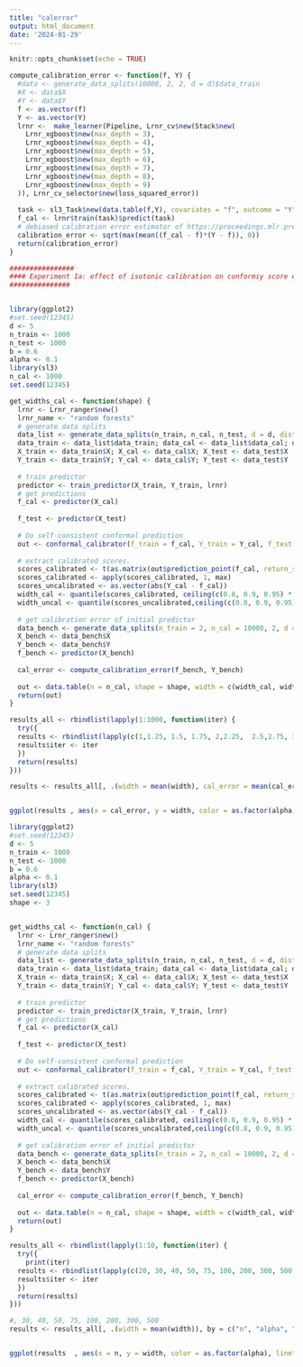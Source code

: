 ```yaml
---
title: "calerror"
output: html_document
date: '2024-01-29'
---
```


```r
knitr::opts_chunk$set(echo = TRUE)
```


```r

compute_calibration_error <- function(f, Y) {
  #data <- generate_data_splits(10000, 2, 2, d = d)$data_train
  #X <- data$X
  #Y <- data$Y
  f <- as.vector(f)
  Y <- as.vector(Y)
  lrnr <-  make_learner(Pipeline, Lrnr_cv$new(Stack$new(
    Lrnr_xgboost$new(max_depth = 3),
    Lrnr_xgboost$new(max_depth = 4),
    Lrnr_xgboost$new(max_depth = 5),
    Lrnr_xgboost$new(max_depth = 6),
    Lrnr_xgboost$new(max_depth = 7),
    Lrnr_xgboost$new(max_depth = 8),
    Lrnr_xgboost$new(max_depth = 9)
  )), Lrnr_cv_selector$new(loss_squared_error))
  
  task <- sl3_Task$new(data.table(f,Y), covariates = "f", outcome = "Y")
  f_cal <- lrnr$train(task)$predict(task)
  # debiased calibration error estimator of https://proceedings.mlr.press/v151/xu22c/xu22c.pdf
  calibration_error <- sqrt(max(mean((f_cal - f)*(Y - f)), 0))
  return(calibration_error)
}


```


```r

################
#### Experiment 1a: effect of isotonic calibration on conformiy score efficiency
###############


library(ggplot2)
#set.seed(12345)
d <- 5
n_train <- 1000
n_test <- 1000
b = 0.6
alpha <- 0.1
library(sl3)
n_cal <- 1000
set.seed(12345)

get_widths_cal <- function(shape) {
  lrnr <- Lrnr_ranger$new()
  lrnr_name <- "random forests"
  # generate data splits
  data_list <- generate_data_splits(n_train, n_cal, n_test, d = d, distr_shift = TRUE, shape = shape, b = b)
  data_train <- data_list$data_train; data_cal <- data_list$data_cal; data_test <- data_list$data_test
  X_train <- data_train$X; X_cal <- data_cal$X; X_test <- data_test$X
  Y_train <- data_train$Y; Y_cal <- data_cal$Y; Y_test <- data_test$Y
  
  # train predictor
  predictor <- train_predictor(X_train, Y_train, lrnr)
  # get predictions
  f_cal <- predictor(X_cal)
   
  f_test <- predictor(X_test)
  
  # Do self-consistent conformal prediction
  out <- conformal_calibrator(f_train = f_cal, Y_train = Y_cal, f_test = f_test, calibrator = iso_calibrator, alpha = alpha, num_bins_Y = 100)
  
  # extract calibrated scores.
  scores_calibrated <- t(as.matrix(out$prediction_point(f_cal, return_score = TRUE, Y = Y_cal)))
  scores_calibrated <- apply(scores_calibrated, 1, max)
  scores_uncalibrated <- as.vector(abs(Y_cal - f_cal))
  width_cal <- quantile(scores_calibrated, ceiling(c(0.8, 0.9, 0.95) * (n_cal + 1))/n_cal)
  width_uncal <- quantile(scores_uncalibrated,ceiling(c(0.8, 0.9, 0.95) * (n_cal + 1))/n_cal)
  
  # get calibration error of initial predictor
  data_bench <- generate_data_splits(n_train = 2, n_cal = 10000, 2, d = d, distr_shift = TRUE, shape = shape, b = b)$data_cal
  X_bench <- data_bench$X
  Y_bench <- data_bench$Y
  f_bench <- predictor(X_bench)
  
  cal_error <- compute_calibration_error(f_bench, Y_bench)
  
  out <- data.table(n = n_cal, shape = shape, width = c(width_cal, width_uncal), alpha = rep(c(0.2, 0.1, 0.05), 2), Status = rep(c("Calibrated", "Uncalibrated"), each = 3), cal_error = cal_error)
  return(out)
}

results_all <- rbindlist(lapply(1:1000, function(iter) {
  try({
  results <- rbindlist(lapply(c(1,1.25, 1.5, 1.75, 2,2.25,  2.5,2.75, 3, 3.5, 4, 4.5, 5), get_widths_cal) )
  results$iter <- iter
  })
  return(results)
}))

results <- results_all[, .(width = mean(width), cal_error = mean(cal_error)), by = c("shape", "alpha", "Status")]


ggplot(results , aes(x = cal_error, y = width, color = as.factor(alpha), linetype = Status)) + geom_line()  

```




```r
library(ggplot2)
#set.seed(12345)
d <- 5
n_train <- 1000
n_test <- 1000
b = 0.6
alpha <- 0.1
library(sl3)
set.seed(12345)
shape <- 3


get_widths_cal <- function(n_cal) {
  lrnr <- Lrnr_ranger$new()
  lrnr_name <- "random forests"
  # generate data splits
  data_list <- generate_data_splits(n_train, n_cal, n_test, d = d, distr_shift = TRUE, shape = shape, b = b)
  data_train <- data_list$data_train; data_cal <- data_list$data_cal; data_test <- data_list$data_test
  X_train <- data_train$X; X_cal <- data_cal$X; X_test <- data_test$X
  Y_train <- data_train$Y; Y_cal <- data_cal$Y; Y_test <- data_test$Y
  
  # train predictor
  predictor <- train_predictor(X_train, Y_train, lrnr)
  # get predictions
  f_cal <- predictor(X_cal)
  
  f_test <- predictor(X_test)
  
  # Do self-consistent conformal prediction
  out <- conformal_calibrator(f_train = f_cal, Y_train = Y_cal, f_test = f_test, calibrator = iso_calibrator, alpha = alpha, num_bins_Y = 100)
  
  # extract calibrated scores.
  scores_calibrated <- t(as.matrix(out$prediction_point(f_cal, return_score = TRUE, Y = Y_cal)))
  scores_calibrated <- apply(scores_calibrated, 1, max)
  scores_uncalibrated <- as.vector(abs(Y_cal - f_cal))
  width_cal <- quantile(scores_calibrated, ceiling(c(0.8, 0.9, 0.95) * (n_cal + 1))/n_cal)
  width_uncal <- quantile(scores_uncalibrated,ceiling(c(0.8, 0.9, 0.95) * (n_cal + 1))/n_cal)
  
  # get calibration error of initial predictor
  data_bench <- generate_data_splits(n_train = 2, n_cal = 10000, 2, d = d, distr_shift = TRUE, shape = shape, b = b)$data_cal
  X_bench <- data_bench$X
  Y_bench <- data_bench$Y
  f_bench <- predictor(X_bench)
  
  cal_error <- compute_calibration_error(f_bench, Y_bench)
  
  out <- data.table(n = n_cal, shape = shape, width = c(width_cal, width_uncal), alpha = rep(c(0.2, 0.1, 0.05), 2), Status = rep(c("Calibrated", "Uncalibrated"), each = 3), cal_error = cal_error)
  return(out)
}

results_all <- rbindlist(lapply(1:10, function(iter) {
  try({
    print(iter)
  results <- rbindlist(lapply(c(20, 30, 40, 50, 75, 100, 200, 300, 500), get_widths_cal) )
  results$iter <- iter
  })
  return(results)
}))

#, 30, 40, 50, 75, 100, 200, 300, 500
results <- results_all[, .(width = mean(width)), by = c("n", "alpha", "Status")]


ggplot(results  , aes(x = n, y = width, color = as.factor(alpha), linetype = Status)) + geom_line()  + scale_x_log10()




```
